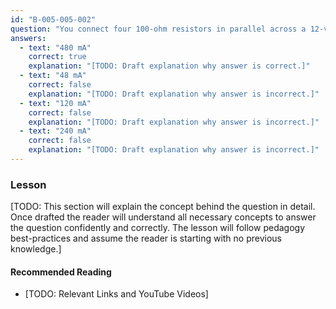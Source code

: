 ```yaml
---
id: "B-005-005-002"
question: "You connect four 100-ohm resistors in parallel across a 12-volt battery. How many milliamperes of current are drawn from the battery?"
answers:
  - text: "480 mA"
    correct: true
    explanation: "[TODO: Draft explanation why answer is correct.]"
  - text: "48 mA"
    correct: false
    explanation: "[TODO: Draft explanation why answer is incorrect.]"
  - text: "120 mA"
    correct: false
    explanation: "[TODO: Draft explanation why answer is incorrect.]"
  - text: "240 mA"
    correct: false
    explanation: "[TODO: Draft explanation why answer is incorrect.]"
---
```


### Lesson

[TODO: This section will explain the concept behind the question in detail. Once drafted the reader will understand all necessary concepts to answer the question confidently and correctly. The lesson will follow pedagogy best-practices and assume the reader is starting with no previous knowledge.]

#### Recommended Reading

- [TODO: Relevant Links and YouTube Videos]
